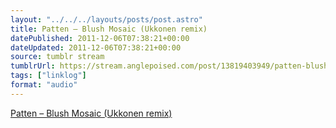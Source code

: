 ```yaml
---
layout: "../../../layouts/posts/post.astro"
title: Patten – Blush Mosaic (Ukkonen remix)
datePublished: 2011-12-06T07:38:21+00:00
dateUpdated: 2011-12-06T07:38:21+00:00
source: tumblr stream
tumblrUrl: https://stream.anglepoised.com/post/13819403949/patten-blush-mosaic-ukkonen-remix
tags: ["linklog"]
format: "audio"
---
```


[Patten &#8211; Blush Mosaic (Ukkonen remix)][1]

[1]: http://soundcloud.com/patttten/blush-mosaic-ukkonen-remix
